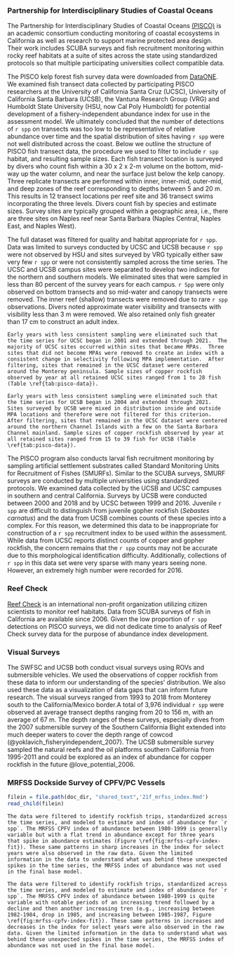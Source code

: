 ### Partnership for Interdisciplinary Studies of Coastal Oceans

The Partnership for Interdisciplinary Studies of Coastal Oceans [(PISCO)](https://www.piscoweb.org/) is an 
academic consortium conducting monitoring of coastal ecosystems in California as 
well as research to support marine protected area design.  Their work includes SCUBA 
surveys and fish recruitment monitoring within rocky reef habitats at a suite of sites 
across the state using standardized protocols so that multiple participating universities 
collect compatible data. 

The PISCO kelp forest fish survey data were downloaded from [DataONE](https://www.dataone.org/). 
We examined fish transect data collected by participating PISCO researchers at 
the University of California Santa Cruz (UCSC), University of California Santa Barbara 
(UCSB), the Vantuna Research Group (VRG) and Humboldt State University (HSU, now Cal Poly Humboldt) for potential 
development of a fishery-independent abundance index for use in the assessment model.  We 
ultimately concluded that the number of detections of `r spp` on transects was too low to 
be representative of relative abundance over time and the spatial distribution of sites
 having `r spp` were not well distributed across the coast.  Below we outline the structure 
of PISCO fish transect data, the procedure we used to filter to include `r spp` habitat,
and resulting sample sizes. Each fish transect location is surveyed by divers who count 
fish within a 30 x 2 x 2-m volume on the bottom, mid-way up the water column, and near 
the surface just below the kelp canopy.  Three replicate transects are performed within
inner, inner-mid, outer-mid, and deep zones of the reef corresponding to depths between 
5 and 20 m.  This results in 12 transect locations per reef site and 36 transect swims 
incorporating the three levels.  Divers count fish by species and estimate sizes.  Survey sites are typically grouped within a geographic area, i.e., there are three sites on Naples reef near Santa Barbara (Naples Central, Naples East, and Naples West).  

The full dataset was filtered for quality and habitat appropriate for `r spp`. 
Data was limited to surveys conducted by UCSC and UCSB because `r spp` were not 
observed by HSU and sites surveyed by VRG typically either saw very few `r spp` 
or were not consistently sampled across the time series.  The UCSC and UCSB campus 
sites were separated to develop two indices for the northern and southern models.
We eliminated sites that were sampled in less than 80 percent of the survey years for each campus.  `r Spp` were only observed on bottom transects and so mid-water and canopy transects were removed.  The inner reef (shallow) transects were removed due to rare `r spp` observations.  Divers noted approximate water visibility and transects with visibility less than 3 m were removed.  We also retained only fish greater than 17 cm to construct an adult index.  

```asis

Early years with less consistent sampling were eliminated such that the time series for UCSC began in 2001 and extended through 2021.  The majority of UCSC sites occurred within sites that became MPAs.  Three sites that did not become MPAs were removed to create an index with a consistent change in selectivity following MPA implementation.  After filtering, sites that remained in the UCSC dataset were centered around the Monterey peninsula. Sample sizes of copper rockfish observed by year at all retained UCSC sites ranged from 1 to 28 fish (Table \ref{tab:pisco-data}).

```

```asis

Early years with less consistent sampling were eliminated such that the time series for UCSB began in 2004 and extended through 2021.  Sites surveyed by UCSB were mixed in distribution inside and outside MPA locations and therefore were not filtered for this criterion.  After filtering, sites that remained in the UCSC dataset were centered around the northern Channel Islands with a few on the Santa Barbara Channel mainland. Sample sizes of copper rockfish observed by year at all retained sites ranged from 15 to 39 fish for UCSB (Table \ref{tab:pisco-data}).  

```

The PISCO program also conducts larval fish recruitment monitoring by sampling 
artificial settlement substrates called Standard Monitoring Units for Recruitment
of Fishes (SMURFs).  Similar to the SCUBA surveys, SMURF surveys are conducted by 
multiple universities using standardized protocols.  We examined data collected by 
the UCSB and UCSC campuses in southern and central California.  Surveys by UCSB were 
conducted between 2000 and 2018 and by UCSC between 1999 and 2016.  Juvenile `r spp` 
are difficult to distinguish from juvenile gopher rockfish (*Sebastes carnatus*) and the 
data from UCSB combines counts of these species into a complex.  For this reason, 
we determined this data to be inappropriate for construction of a `r spp` recruitment 
index to be used within the assessment.  While data from UCSC reports distinct counts 
of copper and gopher rockfish, the concern remains that the `r spp` counts may not be 
accurate due to this morphological identification difficulty.  Additionally, collections 
of `r spp` in this data set were very sparse with many years seeing none.  However, 
an extremely high number were recorded for 2016.  

### Reef Check

[Reef Check](https://www.reefcheck.org/) is an international non-profit organization utilizing citizen scientists 
to monitor reef habitats.  Data from SCUBA surveys of fish in California are available 
since 2006.  Given the low proportion of `r spp` detections on PISCO surveys, we did not 
dedicate time to analysis of Reef Check survey data for the purpose of abundance index development.  

### Visual Surveys

The SWFSC and UCSB both conduct visual surveys using ROVs and submersible vehicles. We used the observations of copper rockfish from these data to inform our understanding of the species' distribution. We also used these data as a visualization of data gaps that can inform future research. The visual surveys ranged from 1993 to 2018 from Monterey south to the California/Mexico border.A total of 3,976 individual `r spp` were observed at average transect depths ranging from 20 to 156 m, with an average of 67 m.  The depth ranges of these surveys, especially dives from the 2007 submersible survey of the Southern California Bight extended into much deeper waters to cover the depth range of cowcod (@yoklavich_fisheryindependent_2007). The UCSB submersible survey sampled the natural reefs and the oil platforms southern California from 1995-2011 and could be explored as an index of abundance for copper rockfish in the future @love_potential_2006.

### MRFSS Dockside Survey of CPFV/PC Vessels

```r
filein = file.path(doc_dir, "shared_text",'21f_mrfss_index.Rmd')
read_child(filein)
```

```asis

The data were filtered to identify rockfish trips, standardized across the time series, and modeled to estimate and index of abundance for `r spp`. The MRFSS CPFV index of abundance between 1980-1999 is generally variable but with a flat trend in abundance except for three years that spike in abundance estimates (Figure \ref{fig:mrfss-cpfv-index-fit}). These same patterns in sharp increases in the index for select years were also observed in the raw data. Given the limited information in the data to understand what was behind these unexpected spikes in the time series, the MRFSS index of abundance was not used in the final base model. 
```


```asis

The data were filtered to identify rockfish trips, standardized across the time series, and modeled to estimate and index of abundance for `r spp`. The MRFSS CPFV index of abundance between 1980-1999 is quite variable with notable periods of an increasing trend followed by a decline and then another increasing tren (e.g., increasing between 1982-1984, drop in 1985, and increasing between 1985-1987, Figure \ref{fig:mrfss-cpfv-index-fit}). These same patterns in increases and decreases in the index for select years were also observed in the raw data. Given the limited information in the data to understand what was behind these unexpected spikes in the time series, the MRFSS index of abundance was not used in the final base model. 
```
